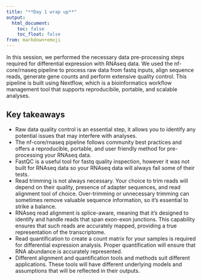 ```yaml
---
title: "**Day 1 wrap up**"
output:
  html_document:
    toc: false
    toc_float: false
from: markdown+emoji
---
```


In this session, we performed the necessary data pre-processing steps required for differential expression with RNAseq data. We used the nf-core/rnaseq pipeline to process raw data from fastq inputs, align sequence reads, generate gene counts and perform extensive quality control. This pipeline is built using Nextflow, which is a bioinformatics workflow management tool that supports reproducibile, portable, and scalable analyses.

## **Key takeaways**

* Raw data quality control is an essential step, it allows you to identify any potential issues that may interfere with analyses. 
* The nf-core/rnaseq pipeline follows community best practices and offers a reproducible, portable, and user friendly method for pre-processing your RNAseq data. 
* FastQC is a useful tool for fastq quality inspection, however it was not built for RNAseq data so your RNAseq data will always fail some of their tests.
* Read trimming is not always necessary. Your choice to trim reads will depend on their quality, presence of adapter sequences, and read alignment tool of choice. Over-trimming or unnecessary trimming can sometimes remove valuable sequence information, so it's essential to strike a balance.
* RNAseq read alignment is splice-aware, meaning that it's designed to identify and handle reads that span exon-exon junctions. This capability ensures that such reads are accurately mapped, providing a true representation of the transcriptome.
* Read quantification to create a count matrix for your samples is required for differential expression analysis. Proper quantification will ensure that RNA abundance is accurately represented. 
* Different alignment and quantification tools and methods suit different applications. These tools will have different underlying models and assumptions that will be reflected in their outputs. 
